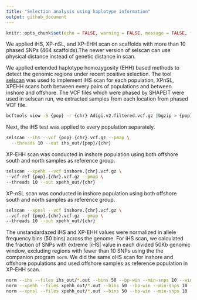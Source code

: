 ```yaml
---
title: "Selection analysis using haplotype information"
output: github_document
---
```


```r
knitr::opts_chunk$set(echo = FALSE, warning = FALSE, message = FALSE, fig.retina = 2)
```

We applied iHS, XP-nSL, and XP-EHH scan on scaffolds with more than 10 phased SNPs (464 scaffolds).The newer version of selscan can use physical distance instead of genetic distance in scan.

We applied extended haplotype homozygosity (EHH) based methods to detect the genomic regions under recent positive selection. The tool [selscan](https://github.com/szpiech/selscan) was used to implement iHS scan for each population, XPnSL, XPEHH scans both between every pairs of populations and between inshore and offshore. The VCF files which were phased by SHAPEIT were used in selscan run, we extracted samples from each location from phased VCF file.

```bash
bcftools view -S {pop} -r {chr} Adigi.v2.filtered.vcf.gz |bgzip > {pop}.{chr}.vcf.gz
```

Next, the iHS test was applied to every population separately.

```bash
selscan --ihs --vcf {pop}.{chr}.vcf.gz --pmap \
  --threads 10 --out ihs_out/{pop}/{chr}
```

XP-EHH scan was conducted in inshore population using both offshore south and north samples as reference group.
```bash
selscan --xpehh --vcf inshore.{chr}.vcf.gz \
--vcf-ref {pop}.{chr}.vcf.gz --pmap \
--threads 10 --out xpehh_out/{chr}
```

XP-nSL scan was conducted in inshore population using both offshore south and north samples as reference group.
```bash
selscan --xpnsl --vcf inshore.{chr}.vcf.gz \
--vcf-ref {pop}.{chr}.vcf.gz --pmap \
--threads 10 --out xpehh_out/{chr}
```

The unstandardazed iHS and XP-EHH values were normalized in allele frequency bins (50 bins) across the genome. For iHS scan, we calculated the fraction of SNPs with extreme |iHS| value in each divided 50Kb genomic window, excluding regions with fewer than 10 SNPs using the the companion program `norm`. We did the same oHS scan for inshore and offshore 
populations and used offshore samples as reference population in XP-EHH scan.

```bash
norm --ihs --files ihs_out/*.out --bins 50 --bp-win --min-snps 10 --winsize 50000
norm --xpehh --files xpehh_out/*.out --bins 50 --bp-win --min-snps 10 --winsize 50000
norm --xpnsl --files xpehh_out/*.out --bins 50 --bp-win --min-snps 10 --winsize 50000
```



